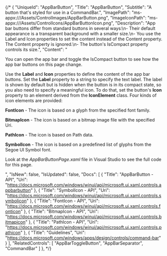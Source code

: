 {/* {
    "UniqueId": "AppBarButton",
    "Title": "AppBarButton",
    "Subtitle": "A button that's styled for use in a CommandBar.",
    "ImagePath": "ms-appx:///Assets/ControlImages/AppBarButton.png",
    "ImageIconPath": "ms-appx:///Assets/ControlIcons/AppBarButtonIcon.png",
    "Description": "App bar buttons differ from standard buttons in several ways:\n- Their default appearance is a transparent background with a smaller size.\n- You use the Label and Icon properties to set the content instead of the Content property. The Content property is ignored.\n- The button's IsCompact property controls its size.",
    "Content": "<p>You can open the app bar and toggle the IsCompact button to see how the app bar buttons on this page change.</p><p>Use the <b>Label</b> and <b>Icon</b> properties to define the content of the app bar buttons. Set the <b>Label</b> property to a string to specify the text label. The label is shown by default but is hidden when the button is in its compact state, so you also need to specify a meaningful icon. To do that, set the button's <b>Icon</b> property to an element derived from the <b>IconElement</b> class. Four kinds of icon elements are provided:</p><p><b>FontIcon</b> - The icon is based on a glyph from the specified font family.</p><p><b>BitmapIcon</b> - The icon is based on a bitmap image file with the specified Uri.</p><p><b>PathIcon</b> - The icon is based on Path data.</p><p><b>SymbolIcon</b> - The icon is based on a predefined list of glyphs from the Segoe UI Symbol font.</p><p>Look at the <i>AppBarButtonPage.xaml</i> file in Visual Studio to see the full code for this page.</p>",
    "IsNew": false,
    "IsUpdated": false,
    "Docs": [
    {
        "Title": "AppBarButton - API",
        "Uri": "https://docs.microsoft.com/windows/winui/api/microsoft.ui.xaml.controls.appbarbutton"
    },
    {
        "Title": "SymbolIcon - API",
        "Uri": "https://docs.microsoft.com/windows/winui/api/microsoft.ui.xaml.controls.symbolicon"
    },
    {
        "Title": "FontIcon - API",
        "Uri": "https://docs.microsoft.com/windows/winui/api/microsoft.ui.xaml.controls.fonticon"
    },
    {
        "Title": "BitmapIcon - API",
        "Uri": "https://docs.microsoft.com/windows/winui/api/microsoft.ui.xaml.controls.bitmapicon"
    },
    {
        "Title": "PathIcon - API",
        "Uri": "https://docs.microsoft.com/windows/winui/api/microsoft.ui.xaml.controls.pathicon"
    },
    {
        "Title": "Guidelines",
        "Uri": "https://docs.microsoft.com/windows/apps/design/controls/command-bar"
    }
    ],
    "RelatedControls": [
    "AppBarToggleButton",
    "AppBarSeparator",
    "CommandBar"
    ]
}, */}